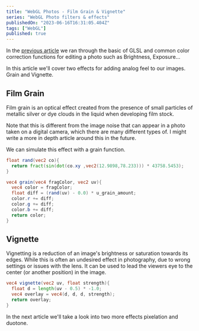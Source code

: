 ```yaml
---
title: "WebGL Photos - Film Grain & Vignette"
series: "WebGL Photo filters & effects"
publishedOn: "2023-06-16T16:31:05.404Z"
tags: ["WebGL"]
published: true
---
```


In the [previous article](/p/2023-06-webgl-filters-part-1) we ran through the basic of GLSL and common color correction functions for editing a photo such as Brightness, Exposure...

In this article we'll cover two effects for adding analog feel to our images. Grain and Vignette.

## Film Grain

Film grain is an optical effect created from the presence of small particles of metallic silver or dye clouds in the liquid when developing film stock. 

Note that this is different from the image noise that can appear in a photo taken on a digital camera, which there are many different types of. I might write a more in depth article around this in the future.

We can simulate this effect with a grain function.

```glsl
float rand(vec2 co){
  return fract(sin(dot(co.xy ,vec2(12.9898,78.233))) * 43758.5453);
}

vec4 grain(vec4 fragColor, vec2 uv){
  vec4 color = fragColor;
  float diff = (rand(uv) - 0.0) * u_grain_amount;
  color.r += diff;
  color.g += diff;
  color.b += diff;
  return color;
}
```

<WebGLFilters step="Grain" />

## Vignette

Vignetting is a reduction of an image's brightness or saturation towards its edges. While this is often an undesired effect in photography, due to wrong settings or issues with the lens. It can be used to lead the viewers eye to the center (or another position) in the image.

```glsl
vec4 vignette(vec2 uv, float strength){
  float d = length(uv - 0.5) * -1.0;
  vec4 overlay = vec4(d, d, d, strength);
  return overlay;
}
```

<WebGLFilters step="Vignette" />

In the next article we'll take a look into two more effects pixelation and duotone.

